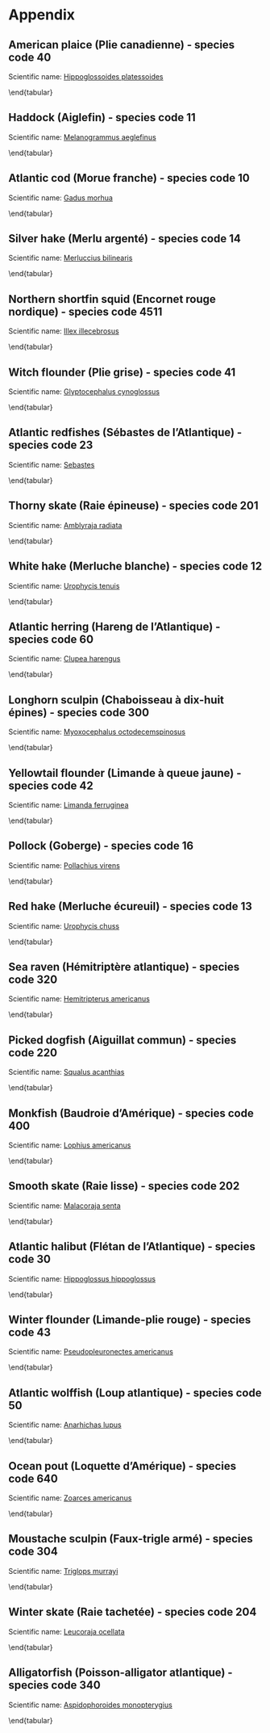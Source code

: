 # Appendix
<!-- This page has been automatically generated: do not edit by hand -->

## American plaice (Plie canadienne) - species code 40 {#sec:40} 

Scientific name: [Hippoglossoides platessoides]() 
 \newline
\begin{minipage}{0.9\textwidth}
 \begin{tabular}{c}
\includegraphics[width=6in]{../Figures-Actual/SS40_IDWMap-biomass.pdf} \\ 
\end{tabular} 
\captionof{figure}{Inverse distance weighted distribution of catch biomass (kg/tow) for American plaice.}
\end{minipage} 

\end{tabular}
\clearpage

## Haddock (Aiglefin) - species code 11 {#sec:11} 

Scientific name: [Melanogrammus aeglefinus]() 
 \newline
\begin{minipage}{0.9\textwidth}
 \begin{tabular}{c}
\includegraphics[width=6in]{../Figures-Actual/SS11_IDWMap-biomass.pdf} \\ 
\end{tabular} 
\captionof{figure}{Inverse distance weighted distribution of catch biomass (kg/tow) for Haddock.}
\end{minipage} 

\end{tabular}
\clearpage

## Atlantic cod (Morue franche) - species code 10 {#sec:10} 

Scientific name: [Gadus morhua]() 
 \newline
\begin{minipage}{0.9\textwidth}
 \begin{tabular}{c}
\includegraphics[width=6in]{../Figures-Actual/SS10_IDWMap-biomass.pdf} \\ 
\end{tabular} 
\captionof{figure}{Inverse distance weighted distribution of catch biomass (kg/tow) for Atlantic cod.}
\end{minipage} 

\end{tabular}
\clearpage

## Silver hake (Merlu argenté) - species code 14 {#sec:14} 

Scientific name: [Merluccius bilinearis]() 
 \newline
\begin{minipage}{0.9\textwidth}
 \begin{tabular}{c}
\includegraphics[width=6in]{../Figures-Actual/SS14_IDWMap-biomass.pdf} \\ 
\end{tabular} 
\captionof{figure}{Inverse distance weighted distribution of catch biomass (kg/tow) for Silver hake.}
\end{minipage} 

\end{tabular}
\clearpage

## Northern shortfin squid (Encornet rouge nordique) - species code 4511 {#sec:4511} 

Scientific name: [Illex illecebrosus]() 
 \newline
\begin{minipage}{0.9\textwidth}
 \begin{tabular}{c}
\includegraphics[width=6in]{../Figures-Actual/SS4511_IDWMap-biomass.pdf} \\ 
\end{tabular} 
\captionof{figure}{Inverse distance weighted distribution of catch biomass (kg/tow) for Northern shortfin squid.}
\end{minipage} 

\end{tabular}
\clearpage

## Witch flounder (Plie grise) - species code 41 {#sec:41} 

Scientific name: [Glyptocephalus cynoglossus]() 
 \newline
\begin{minipage}{0.9\textwidth}
 \begin{tabular}{c}
\includegraphics[width=6in]{../Figures-Actual/SS41_IDWMap-biomass.pdf} \\ 
\end{tabular} 
\captionof{figure}{Inverse distance weighted distribution of catch biomass (kg/tow) for Witch flounder.}
\end{minipage} 

\end{tabular}
\clearpage

## Atlantic redfishes (Sébastes de l'Atlantique) - species code 23 {#sec:23} 

Scientific name: [Sebastes]() 
 \newline
\begin{minipage}{0.9\textwidth}
 \begin{tabular}{c}
\includegraphics[width=6in]{../Figures-Actual/SS23_IDWMap-biomass.pdf} \\ 
\end{tabular} 
\captionof{figure}{Inverse distance weighted distribution of catch biomass (kg/tow) for Atlantic redfishes.}
\end{minipage} 

\end{tabular}
\clearpage

## Thorny skate (Raie épineuse) - species code 201 {#sec:201} 

Scientific name: [Amblyraja radiata]() 
 \newline
\begin{minipage}{0.9\textwidth}
 \begin{tabular}{c}
\includegraphics[width=6in]{../Figures-Actual/SS201_IDWMap-biomass.pdf} \\ 
\end{tabular} 
\captionof{figure}{Inverse distance weighted distribution of catch biomass (kg/tow) for Thorny skate.}
\end{minipage} 

\end{tabular}
\clearpage

## White hake (Merluche blanche) - species code 12 {#sec:12} 

Scientific name: [Urophycis tenuis]() 
 \newline
\begin{minipage}{0.9\textwidth}
 \begin{tabular}{c}
\includegraphics[width=6in]{../Figures-Actual/SS12_IDWMap-biomass.pdf} \\ 
\end{tabular} 
\captionof{figure}{Inverse distance weighted distribution of catch biomass (kg/tow) for White hake.}
\end{minipage} 

\end{tabular}
\clearpage

## Atlantic herring (Hareng de l'Atlantique) - species code 60 {#sec:60} 

Scientific name: [Clupea harengus]() 
 \newline
\begin{minipage}{0.9\textwidth}
 \begin{tabular}{c}
\includegraphics[width=6in]{../Figures-Actual/SS60_IDWMap-biomass.pdf} \\ 
\end{tabular} 
\captionof{figure}{Inverse distance weighted distribution of catch biomass (kg/tow) for Atlantic herring.}
\end{minipage} 

\end{tabular}
\clearpage

## Longhorn sculpin (Chaboisseau à dix-huit épines) - species code 300 {#sec:300} 

Scientific name: [Myoxocephalus octodecemspinosus]() 
 \newline
\begin{minipage}{0.9\textwidth}
 \begin{tabular}{c}
\includegraphics[width=6in]{../Figures-Actual/SS300_IDWMap-biomass.pdf} \\ 
\end{tabular} 
\captionof{figure}{Inverse distance weighted distribution of catch biomass (kg/tow) for Longhorn sculpin.}
\end{minipage} 

\end{tabular}
\clearpage

## Yellowtail flounder (Limande à queue jaune) - species code 42 {#sec:42} 

Scientific name: [Limanda ferruginea]() 
 \newline
\begin{minipage}{0.9\textwidth}
 \begin{tabular}{c}
\includegraphics[width=6in]{../Figures-Actual/SS42_IDWMap-biomass.pdf} \\ 
\end{tabular} 
\captionof{figure}{Inverse distance weighted distribution of catch biomass (kg/tow) for Yellowtail flounder.}
\end{minipage} 

\end{tabular}
\clearpage

## Pollock (Goberge) - species code 16 {#sec:16} 

Scientific name: [Pollachius virens]() 
 \newline
\begin{minipage}{0.9\textwidth}
 \begin{tabular}{c}
\includegraphics[width=6in]{../Figures-Actual/SS16_IDWMap-biomass.pdf} \\ 
\end{tabular} 
\captionof{figure}{Inverse distance weighted distribution of catch biomass (kg/tow) for Pollock.}
\end{minipage} 

\end{tabular}
\clearpage

## Red hake (Merluche écureuil) - species code 13 {#sec:13} 

Scientific name: [Urophycis chuss]() 
 \newline
\begin{minipage}{0.9\textwidth}
 \begin{tabular}{c}
\includegraphics[width=6in]{../Figures-Actual/SS13_IDWMap-biomass.pdf} \\ 
\end{tabular} 
\captionof{figure}{Inverse distance weighted distribution of catch biomass (kg/tow) for Red hake.}
\end{minipage} 

\end{tabular}
\clearpage

## Sea raven (Hémitriptère atlantique) - species code 320 {#sec:320} 

Scientific name: [Hemitripterus americanus]() 
 \newline
\begin{minipage}{0.9\textwidth}
 \begin{tabular}{c}
\includegraphics[width=6in]{../Figures-Actual/SS320_IDWMap-biomass.pdf} \\ 
\end{tabular} 
\captionof{figure}{Inverse distance weighted distribution of catch biomass (kg/tow) for Sea raven.}
\end{minipage} 

\end{tabular}
\clearpage

## Picked dogfish (Aiguillat commun) - species code 220 {#sec:220} 

Scientific name: [Squalus acanthias]() 
 \newline
\begin{minipage}{0.9\textwidth}
 \begin{tabular}{c}
\includegraphics[width=6in]{../Figures-Actual/SS220_IDWMap-biomass.pdf} \\ 
\end{tabular} 
\captionof{figure}{Inverse distance weighted distribution of catch biomass (kg/tow) for Picked dogfish.}
\end{minipage} 

\end{tabular}
\clearpage

## Monkfish (Baudroie d'Amérique) - species code 400 {#sec:400} 

Scientific name: [Lophius americanus]() 
 \newline
\begin{minipage}{0.9\textwidth}
 \begin{tabular}{c}
\includegraphics[width=6in]{../Figures-Actual/SS400_IDWMap-biomass.pdf} \\ 
\end{tabular} 
\captionof{figure}{Inverse distance weighted distribution of catch biomass (kg/tow) for Monkfish.}
\end{minipage} 

\end{tabular}
\clearpage

## Smooth skate (Raie lisse) - species code 202 {#sec:202} 

Scientific name: [Malacoraja senta]() 
 \newline
\begin{minipage}{0.9\textwidth}
 \begin{tabular}{c}
\includegraphics[width=6in]{../Figures-Actual/SS202_IDWMap-biomass.pdf} \\ 
\end{tabular} 
\captionof{figure}{Inverse distance weighted distribution of catch biomass (kg/tow) for Smooth skate.}
\end{minipage} 

\end{tabular}
\clearpage

## Atlantic halibut (Flétan de l'Atlantique) - species code 30 {#sec:30} 

Scientific name: [Hippoglossus hippoglossus]() 
 \newline
\begin{minipage}{0.9\textwidth}
 \begin{tabular}{c}
\includegraphics[width=6in]{../Figures-Actual/SS30_IDWMap-biomass.pdf} \\ 
\end{tabular} 
\captionof{figure}{Inverse distance weighted distribution of catch biomass (kg/tow) for Atlantic halibut.}
\end{minipage} 

\end{tabular}
\clearpage

## Winter flounder (Limande-plie rouge) - species code 43 {#sec:43} 

Scientific name: [Pseudopleuronectes americanus]() 
 \newline
\begin{minipage}{0.9\textwidth}
 \begin{tabular}{c}
\includegraphics[width=6in]{../Figures-Actual/SS43_IDWMap-biomass.pdf} \\ 
\end{tabular} 
\captionof{figure}{Inverse distance weighted distribution of catch biomass (kg/tow) for Winter flounder.}
\end{minipage} 

\end{tabular}
\clearpage

## Atlantic wolffish (Loup atlantique) - species code 50 {#sec:50} 

Scientific name: [Anarhichas lupus]() 
 \newline
\begin{minipage}{0.9\textwidth}
 \begin{tabular}{c}
\includegraphics[width=6in]{../Figures-Actual/SS50_IDWMap-biomass.pdf} \\ 
\end{tabular} 
\captionof{figure}{Inverse distance weighted distribution of catch biomass (kg/tow) for Atlantic wolffish.}
\end{minipage} 

\end{tabular}
\clearpage

## Ocean pout (Loquette d'Amérique) - species code 640 {#sec:640} 

Scientific name: [Zoarces americanus]() 
 \newline
\begin{minipage}{0.9\textwidth}
 \begin{tabular}{c}
\includegraphics[width=6in]{../Figures-Actual/SS640_IDWMap-biomass.pdf} \\ 
\end{tabular} 
\captionof{figure}{Inverse distance weighted distribution of catch biomass (kg/tow) for Ocean pout.}
\end{minipage} 

\end{tabular}
\clearpage

## Moustache sculpin (Faux-trigle armé) - species code 304 {#sec:304} 

Scientific name: [Triglops murrayi]() 
 \newline
\begin{minipage}{0.9\textwidth}
 \begin{tabular}{c}
\includegraphics[width=6in]{../Figures-Actual/SS304_IDWMap-biomass.pdf} \\ 
\end{tabular} 
\captionof{figure}{Inverse distance weighted distribution of catch biomass (kg/tow) for Moustache sculpin.}
\end{minipage} 

\end{tabular}
\clearpage

## Winter skate (Raie tachetée) - species code 204 {#sec:204} 

Scientific name: [Leucoraja ocellata]() 
 \newline
\begin{minipage}{0.9\textwidth}
 \begin{tabular}{c}
\includegraphics[width=6in]{../Figures-Actual/SS204_IDWMap-biomass.pdf} \\ 
\end{tabular} 
\captionof{figure}{Inverse distance weighted distribution of catch biomass (kg/tow) for Winter skate.}
\end{minipage} 

\end{tabular}
\clearpage

## Alligatorfish (Poisson-alligator atlantique) - species code 340 {#sec:340} 

Scientific name: [Aspidophoroides monopterygius]() 
 \newline
\begin{minipage}{0.9\textwidth}
 \begin{tabular}{c}
\includegraphics[width=6in]{../Figures-Actual/SS340_IDWMap-biomass.pdf} \\ 
\end{tabular} 
\captionof{figure}{Inverse distance weighted distribution of catch biomass (kg/tow) for Alligatorfish.}
\end{minipage} 

\end{tabular}
\clearpage


